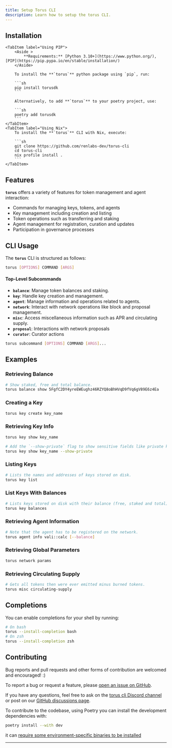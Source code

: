 ```yaml
---
title: Setup Torus CLI
description: Learn how to setup the torus CLI.
---
```



## Installation

<Tabs>

    <TabItem label="Using PIP">
        <Aside >
            **Requirements:** [Python 3.10+](https://www.python.org/), [PIP](https://pip.pypa.io/en/stable/installation/)
        </Aside>

        To install the **`torus`** python package using `pip`, run:

        ```sh
        pip install torusdk
        ```

        Alternatively, to add **`torus`** to your poetry project, use:

        ```sh
        poetry add torusdk
        ```
    </TabItem>
    <TabItem label="Using Nix">
        To install the **`torus`** CLI with Nix, execute:

        ```sh
        git clone https://github.com/renlabs-dev/torus-cli
        cd torus-cli
        nix profile install .
        ```
    </TabItem>

</Tabs>

## Features

**`torus`** offers a variety of features for token management and agent interaction:

- Commands for managing keys, tokens, and agents
- Key management including creation and listing
- Token operations such as transferring and staking
- Agent management for registration, curation and updates
- Participation in governance processes

## CLI Usage

The **`torus`** CLI is structured as follows:

```sh
torus [OPTIONS] COMMAND [ARGS]
```

#### Top-Level Subcommands

- **`balance`**: Manage token balances and staking.
- **`key`**: Handle key creation and management.
- **`agent`**: Manage information and operations related to agents.
- **`network`**: Interact with network operations like block and proposal management.
- **`misc`**: Access miscellaneous information such as APR and circulating supply.
- **`proposal`**: Interactions with network proposals
- **`curator`**: Curator actions

```sh
torus subcommand [OPTIONS] COMMAND [ARGS]...
```

## Examples

### Retrieving Balance

```sh
# Show staked, free and total balance.
torus balance show 5FgfC2DY4yreEWEughz46RZYQ8oBhHVqD9fVq6gV89E6z4Ea
```

### Creating a Key

```sh
torus key create key_name
```

### Retrieving Key Info

```sh
torus key show key_name

# Add the `--show-private` flag to show sensitive fields like private key.
torus key show key_name --show-private
```

### Listing Keys

```sh
# Lists the names and addresses of keys stored on disk.
torus key list
```

### List Keys With Balances

```sh
# Lists keys stored on disk with their balance (free, staked and total).
torus key balances
```

### Retrieving Agent Information

```sh
# Note that the agent has to be registered on the network.
torus agent info vali::calc [--balance]
```

### Retrieving Global Parameters

```sh
torus network params
```

### Retrieving Circulating Supply

```sh
# Gets all tokens then were ever emitted minus burned tokens.
torus misc circulating-supply
```

## Completions

You can enable completions for your shell by running:

```sh
# On bash
torus --install-completion bash
# On zsh
torus --install-completion zsh
```

## Contributing

Bug reports and pull requests and other forms of contribution are welcomed and
encouraged! :)

To report a bug or request a feature, please [open an issue on GitHub].

If you have any questions, feel free to ask on the [torus cli Discord channel] or
post on our [GitHub discussions page].

To contribute to the codebase, using Poetry you can install the development dependencies with:

```sh
poetry install --with dev
```

it can [require some environment-specific binaries to be installed][ruff-installation]

---

[open an issue on GitHub]: https://github.com/renlabs-dev/torus-cli/issues/new/choose
[torus cli Discord channel]: https://go.renlabs-dev.org/torus-cli-channel
[GitHub discussions page]: https://github.com/renlabs-dev/torus-cli/discussions
[ruff-installation]: https://docs.astral.sh/ruff/installation/
